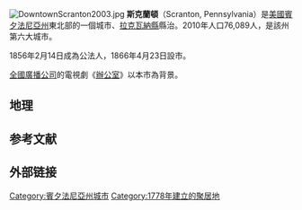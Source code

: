 {{Multiple issues|
{{Expand language|1=en|time=2022-06-18T20:04:52+00:00}}
{{Refimprove|time=2022-06-18T20:04:52+00:00}}
}}
[[File:DowntownScranton2003.jpg|thumb]]
'''斯克蘭頓'''（Scranton, Pennsylvania）是[[美國|美國]][[賓夕法尼亞州|賓夕法尼亞州]]東北部的一個城市、[[拉克瓦納縣|拉克瓦納縣]]縣治。2010年人口76,089人，是該州第六大城市。

1856年2月14日成為公法人，1866年4月23日設市。

[[全國廣播公司|全國廣播公司]]的電視劇《[[辦公室_(美國電視劇)|辦公室]]》以本市為背景。

==地理==
{{Weather box|width=auto
|location = 賓夕法尼亞州{{link-en|威尔克斯-巴里/斯克兰顿国际机场|Wilkes-Barre/Scranton International Airport}}（1991–2020年正常值，1901年至今极端数据）
|collapsed = Y
|single line = Y
|metric first = Y
| Jan high F = 35.7
| Feb high F = 38.8
| Mar high F = 47.6
| Apr high F = 61.1
| May high F = 72.2
| Jun high F = 79.9
| Jul high F = 84.6
| Aug high F = 82.4
| Sep high F = 75.1
| Oct high F = 63.1
| Nov high F = 51.2
| Dec high F = 40.3
| Jan low F = 20.3
| Feb low F = 21.9
| Mar low F = 28.9
| Apr low F = 39.3
| May low F = 49.6
| Jun low F = 58.1
| Jul low F = 62.7
| Aug low F = 61.1
| Sep low F = 54.0
| Oct low F = 43.3
| Nov low F = 34.3
| Dec low F = 26.3
<!--
“1. Location »”里选本站
“2. Product »”里选“Monthly summarized data”
“3. Options »”第一选项“Year range：”里填1991-2020，再选“Max temp”或者“Min temp”的默认后，再将结果贴入表格
-->
| Jan avg record high F = 57.7
| Feb avg record high F = 57.0
| Mar avg record high F = 68.0
| Apr avg record high F = 81.3
| May avg record high F = 88.0
| Jun avg record high F = 90.5
| Jul avg record high F = 92.8
| Aug avg record high F = 90.5
| Sep avg record high F = 87.6
| Oct avg record high F = 78.6
| Nov avg record high F = 69.1
| Dec avg record high F = 59.6
|year avg record high F = 94.3
| Jan avg record low F = 0.6
| Feb avg record low F = 3.6
| Mar avg record low F = 11.0
| Apr avg record low F = 24.7
| May avg record low F = 34.7
| Jun avg record low F = 44.1
| Jul avg record low F = 50.9
| Aug avg record low F = 48.8
| Sep avg record low F = 38.7
| Oct avg record low F = 28.7
| Nov avg record low F = 18.0
| Dec avg record low F = 9.1
|year avg record low F = -1.6
| Jan record high F = 69
| Feb record high F = 76
| Mar record high F = 85
| Apr record high F = 93
| May record high F = 93
| Jun record high F = 99
| Jul record high F =103
| Aug record high F =102
| Sep record high F =100
| Oct record high F = 91
| Nov record high F = 81
| Dec record high F = 71

| Jan record low F = -21
| Feb record low F = -19
| Mar record low F = -4
| Apr record low F = 8
| May record low F = 27
| Jun record low F = 34
| Jul record low F = 43
| Aug record low F = 38
| Sep record low F = 29
| Oct record low F = 19
| Nov record low F = 5
| Dec record low F = -13
|precipitation colour = green
| Jan precipitation inch = 2.59
| Feb precipitation inch = 2.07
| Mar precipitation inch = 2.77
| Apr precipitation inch = 3.26
| May precipitation inch = 3.26
| Jun precipitation inch = 3.80
| Jul precipitation inch = 3.61
| Aug precipitation inch = 3.85
| Sep precipitation inch = 4.15
| Oct precipitation inch = 3.71
| Nov precipitation inch = 2.85
| Dec precipitation inch = 2.80
|year precipitation inch =38.72
| Jul snow inch = 0.0
| Aug snow inch = 0.0
| Sep snow inch = 0.0
| Oct snow inch = 0.7
| Nov snow inch = 3.2
| Dec snow inch = 7.7
| Jan snow inch =11.7
| Feb snow inch =10.9
| Mar snow inch =10.1
| Apr snow inch = 0.8
| May snow inch = 0.0
| Jun snow inch = 0.0
|year snow inch =45.1
|unit precipitation days = 0.01 in
|unit snow days = 0.1 in
| Jan precipitation days = 12.6
| Feb precipitation days = 11.4
| Mar precipitation days = 11.8
| Apr precipitation days = 12.2
| May precipitation days = 12.9
| Jun precipitation days = 12.9
| Jul precipitation days = 11.1
| Aug precipitation days = 11.1
| Sep precipitation days = 10.0
| Oct precipitation days = 10.7
| Nov precipitation days = 10.3
| Dec precipitation days = 12.1
|year precipitation days =
| Jan snow days = 8.7
| Feb snow days = 8.4
| Mar snow days = 4.8
| Apr snow days = 1.0
| May snow days = 0.0
| Jun snow days = 0.0
| Jul snow days = 0.0
| Aug snow days = 0.0
| Sep snow days = 0.0
| Oct snow days = 0.3
| Nov snow days = 1.7
| Dec snow days = 6.3
|year snow days =
|Jan sun = 130.3
|Feb sun = 143.7
|Mar sun = 185.7
|Apr sun = 210.5
|May sun = 246.9
|Jun sun = 269.7
|Jul sun = 285.7
|Aug sun = 257.2
|Sep sun = 200.2
|Oct sun = 173.3
|Nov sun = 104.3
|Dec sun =  95.9
|year sun=2303.4
|Jan percentsun = 44
|Feb percentsun = 48
|Mar percentsun = 50
|Apr percentsun = 53
|May percentsun = 55
|Jun percentsun = 60
|Jul percentsun = 62
|Aug percentsun = 60
|Sep percentsun = 54
|Oct percentsun = 50
|Nov percentsun = 35
|Dec percentsun = 33
|year percentsun= 52
|Jan humidity = 71
|Feb humidity = 67
|Mar humidity = 63
|Apr humidity = 61
|May humidity = 65
|Jun humidity = 70
|Jul humidity = 71
|Aug humidity = 73
|Sep humidity = 75
|Oct humidity = 72
|Nov humidity = 71
|Dec humidity = 72
|year humidity=
|source 1 = NOAA（1981–2010年相对湿度；1961–1990年日照）<ref name="1991-2020 normals">{{cite web |format=pdf |url=https://www.ncei.noaa.gov/access/services/data/v1?dataset=normals-monthly-1991-2020&startDate=0001-01-01&endDate=9996-12-31&stations=USW00014777&format=pdf |publisher=National Oceanic and Atmospheric Administration |title=Station: WILKES-BARRE INTL AP, PA US USW00014777 |access-date=2022-06-18 |dead-url=no |archive-date=2022-06-22 |archive-url=https://web.archive.org/web/20220622105201/https://www.ncei.noaa.gov/access/services/data/v1?dataset=normals-monthly-1991-2020&startDate=0001-01-01&endDate=9996-12-31&stations=USW00014777&format=pdf }}</ref><ref name= "NWS Binghamton, NY">{{cite web |url = https://www.weather.gov/wrh/climate?wfo=bgm |title = NowData - NOAA Online Weather Data |publisher = [[National_Oceanic_and_Atmospheric_Administration|National Oceanic and Atmospheric Administration]] |accessdate = 2022-06-18 |language = en |dead-url = no |quote = "1. Location"选"Avoca Area" |archive-date = 2022-06-17 |archive-url = https://web.archive.org/web/20220617034250/https://www.weather.gov/wrh/climate?wfo=bgm }}</ref><ref name="WMO KAVP">{{cite web |url = ftp://ftp.atdd.noaa.gov/pub/GCOS/WMO-Normals/TABLES/REG_IV/US/GROUP3/72513.TXT |title = WMO Climate Normals for WILKES-BARRE-SCRANTON, PA 1961–1990 |publisher = National Oceanic and Atmospheric Administration |access-date = 2021-06-24}}</ref><ref name="RH">{{cite web |url = https://www1.ncdc.noaa.gov/pub/data/lcd/annual/2018/01201813AVP.pdf |title = Local Climatological Data Annual Summary with Comparative Data for WILKES-BARRE/SCRANTON, PENNSYLANIA (KAVP) |publisher = National Oceanic and Atmospheric Administration |access-date = 2022-06-18 |page = 3 |archive-date = 2022-06-21 |archive-url = https://web.archive.org/web/20220621042935/https://www1.ncdc.noaa.gov/pub/data/lcd/annual/2018/01201813AVP.pdf }}</ref><br/>
威尔克斯-巴里/斯克兰顿国际交换站，1901年1月–1955年4月17日在斯克兰顿，1955年4月18日起在威尔克斯-巴里/斯克兰顿国际机场（{{link-en|阿沃卡 (宾夕法尼亚州)|Avoca, Pennsylvania|阿沃卡}}）。<ref>{{Cite web |url=http://threadex.rcc-acis.org/ |title=ThreadEx |access-date=2022-06-18 |dead-url=no |archive-date=2020-03-05 |archive-url=https://web.archive.org/web/20200305195121/http://threadex.rcc-acis.org/ }}</ref><br/>降雪深度始于1926年1月。<ref name = "NWS Binghamton, NY"/>
}}

==参考文献==
{{reflist}}

==外部链接==
{{Authority control}}
{{Pennsylvania-stub}}
{{Pennsylvania}}

{{DEFAULTSORT:Scranton}}
[[Category:賓夕法尼亞州城市|Category:賓夕法尼亞州城市]]
[[Category:1778年建立的聚居地|Category:1778年建立的聚居地]]